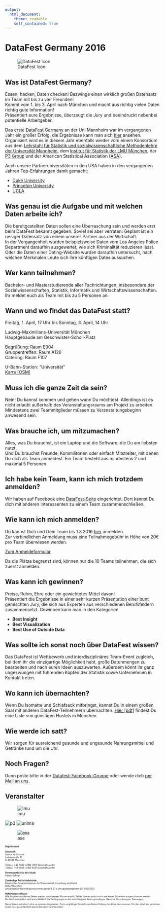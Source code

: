 ```yaml
---
output:
  html_document:
    theme: readable
    self_contained: true
---
```


<style type="text/css">
small {
  font-size: 7px
}
</style>

# DataFest Germany 2016

![DataFest Icon](files/Datafest_01_150304_small.jpg)

## Was ist DataFest Germany? 

Essen, hacken, Daten checken! Bezwinge einen wirklich großen Datensatz im Team mit bis zu vier Freunden!  
Kommt vom 1. bis 3. April nach München und macht aus richtig vielen Daten richtig gute Information!  
Präsentiert eure Ergebnisse, überzeugt die Jury und beeindruckt nebenbei potentielle Arbeitgeber.

Das erste [DataFest Germany](https://gitlab.com/datafest15de/orga/blob/master/README.md) an der Uni Mannheim war im vergangenen Jahr ein großer Erfolg, die Ergebnisse kann man sich [hier](http://sswml.uni-mannheim.de/Teaching/DataFest%20Germany/) ansehen. Organisiert wird es in diesem Jahr ebenfalls wieder vom einem Konsortium aus dem [Lehrstuhl für Statistik und sozialwissenschaftliche Methodenlehre der Universität Mannheim](http://sswml.uni-mannheim.de/), dem [Institut für Statistik der LMU München](http://www.stat.uni-muenchen.de/), der [P3 Group](http://www.p3-group.com) und der American Statistical Association ([ASA](http://www.amstat.org/)).

Auch unsere Partneruniversitäten in den USA haben in den vergangenen Jahren Top-Erfahrungen damit gemacht:

- [Duke University](https://stat.duke.edu/datafest)
- [Princeton University](http://orfe.princeton.edu/datafest/)
- [UCLA](http://datafest.stat.ucla.edu/groups/datafest/)

## Was genau ist die Aufgabe und mit welchen Daten arbeite ich?

Die bereitgestellten Daten sollen eine Überraschung sein und werden erst beim DataFest bekannt gegeben. Soviel sei aber verraten: Geplant ist ein riesiger Datensatz von einem unserer Partner aus der Wirtschaft.  
In der Vergangenheit wurden beispielsweise Daten vom Los Angeles Police Department daraufhin ausgewertet, wie sich Kriminalität reduzieren lässt. Oder die Daten einer Dating-Website wurden daraufhin untersucht, nach welchen Merkmalen Leute sich ihre künftigen Dates aussuchen.

## Wer kann teilnehmen?

Bachelor- und Masterstudierende aller Fachrichtungen, insbesondere der Sozialwissenschaften, Statistik, Informatik und Wirtschaftswissenschaften. Ihr meldet euch als Team mit bis zu 5 Personen an.

## Wann und wo findet das DataFest statt?

Freitag, 1. April, 17 Uhr  bis Sonntag, 3. April, 14 Uhr

Ludwig-Maximilians-Universität München  
Hauptgebäude am Geschwister-Scholl-Platz  

Begrüßung: Raum E004  
Gruppentreffen:  Raum A120  
Catering: Raum F107

U-Bahn-Station: "Universität"  
[Karte [OSM]](http://www.openstreetmap.org/?mlat=48.15093&mlon=11.57984#map=17/48.15093/11.57984&layers=Q)


## Muss ich die ganze Zeit da sein?

Nein! Du kannst kommen und gehen wann Du möchtest. Allerdings ist es nicht erlaubt außerhalb des Veranstaltungsraums am Projekt zu arbeiten. Mindestens zwei Teammitglieder müssen zu Veranstaltungsbeginn anwesend sein.

## Was brauche ich, um mitzumachen?

Alles, was Du brauchst, ist ein Laptop und die Software, die Du am liebsten nutzt.  
Und Du brauchst Freunde, Kommilitonen oder einfach Mitstreiter, mit denen Du dich als Team anmeldest. Ein Team besteht aus mindestens 2 und maximal 5 Personen.

## Ich habe kein Team, kann ich mich trotzdem anmelden?

Wir haben auf Facebook eine [DataFest-Seite](https://www.facebook.com/groups/DataFestGermany/) eingerichtet. Dort kannst Du dich mit anderen Interessenten zu einem Team zusammenschließen. 

## Wie kann ich mich anmelden?

Du kannst Dich und Dein Team bis 1.3.2016 [hier](https://docs.google.com/forms/d/1vlDa3gnup3qiFaEhJ5xOWNZ7Apn43h_3oIcxU1iGm48/viewform) anmelden.  
Zur verbindlichen Anmeldung muss eine Teilnahmegebühr in Höhe von 20€ pro Team überwiesen werden.

[Zum Anmeldeformular](https://docs.google.com/forms/d/1vlDa3gnup3qiFaEhJ5xOWNZ7Apn43h_3oIcxU1iGm48/viewform)

Da die Plätze begrenzt sind, können nur die 10 Teams teilnehmen, die sich zuerst anmelden. 

## Was kann ich gewinnen?

Preise, Ruhm, Ehre oder ein gewichtetes Mittel davon!  
Präsentiert die Ergebnisse in einer sehr kurzen Präsentation einer bunt gemischten Jury, die sich aus Experten aus verschiedenen Berufsfeldern zusammensetzt. Gewinnen kann man in den Kategorien

- __Best Insight__
- __Best Visualization__
- __Best Use of Outside Data__
 
## Was sollte ich sonst noch über DataFest wissen?

Das DataFest ist Wettbewerb und interdisziplinäres Team-Event zugleich, bei dem ihr die einzigartige Möglichkeit habt, große Datenmengen zu bearbeiten und nach euren Ideen auszuwerten. Außerdem könnt ihr ganz ungezwungen mit führenden Köpfen der Statistik sowie Unternehmen in Kontakt treten.

## Wo kann ich übernachten?

Wenn Du Isomatte und Schlafsack mitbringst, kannst Du in einem großen Saal mit anderen DataFest-Teilnehmern übernachten. [Hier [pdf]](files/Uebernachtungsadressen.pdf) findest Du eine Liste von günstigen Hostels in München. 

## Wie werde ich satt?

Wir sorgen für ausreichend gesunde und ungesunde Nahrungsmittel und Getränke rund um die Uhr.

## Noch Fragen?

Dann poste bitte in der [Datafest-Facebook-Gruppe](https://www.facebook.com/groups/DataFestGermany/) oder wende dich [per Mail an uns](mailto:datafest@stat.uni-muenchen.de).

## Veranstalter

![lmu](files/LMU_Muenchen_Logo.jpg)

![p3](files/p3_group.png)  ![unima](files/UniMA.png)

![asa](files/ASA_datafest.jpg)

<small>

### Impressum

**Anschrift:**  
Institut für Statistik  
Ludwigstraße 33  
D-80539 München  

Telefon: +49 (0)89 / 2180-3195 (Geschäftsstelle)  
Telefax: +49 (0)89 / 2180-5041 (Geschäftsstelle)  

**Verantwortlich für den Inhalt:**  
Fabian Scheipl

**Zuständige Aufsichtsbehörde:**  
Bayerisches Staatsministerium für Wissenschaft, Forschung und Kunst  
80327 München  
Umsatzsteuer-Identifikationsnummer gemäß § 27 a Umsatzsteuergesetz: DE 811205325

**Haftungsausschluss:**  
Alle Angaben auf diesen Seiten wurden nach bestem Wissen erstellt, Fehler können jedoch nicht mit letzter Sicherheit ausgeschlossen werden. Rechtlich verbindlich sind ausschließlich die Festlegungen in den einschlägigen Rechtsgrundlagen (Gesetze, Verordnungen, Satzungen).

Diese Seiten enthalten Links zu externen Angeboten. Trotz sorgfältiger Kontrolle wird keine Haftung für diese übernommen. Für den Inhalt der verlinkten Seiten sind ausschließlich deren Betreiber verantwortlich.

</small>
